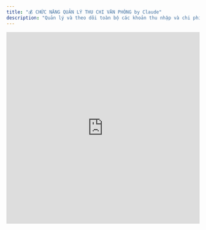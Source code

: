 ```yaml
---
title: "💰 CHỨC NĂNG QUẢN LÝ THU CHI VĂN PHÒNG by Claude"
description: "Quản lý và theo dõi toàn bộ các khoản thu nhập và chi phí phát sinh trong hoạt động văn phòng, đảm bảo minh bạch tài chính và kiểm soát dòng tiền hiệu quả."
---
```


<iframe width="100%" height="500px" style={{ boxShadow:"0 2px 8px 0 rgba(63,69,81,0.16)",borderRadius:"15px" }} allowtransparency="true" allowfullscreen="true" scrolling="no" title="Embedded DrawSQL IFrame" frameborder="0" src="https://drawsql.app/teams/a-2035/diagrams/quanlithuchi/embed" />

## 🎯 TỔNG QUAN

**Mục đích:** Quản lý và theo dõi toàn bộ các khoản thu nhập và chi phí phát sinh trong hoạt động văn phòng, đảm bảo minh bạch tài chính và kiểm soát dòng tiền hiệu quả.

**Bối cảnh nghiệp vụ:**

- **Quy trình vận hành:** Đề xuất → Phê duyệt → Thực hiện → Ghi nhận → Báo cáo
- **Logic nghiệp vụ:** Phân loại thu/chi, kiểm soát ngân sách, theo dõi công nợ, đối soát tài khoản
- **Tác động kinh doanh:** Kiểm soát chi phí, tối ưu dòng tiền, minh bạch tài chính, hỗ trợ ra quyết định

**Tổng quan Loại việc & Luồng nghiệp vụ**

| Tên              | Luồng tiến trình                           | Mô tả ngắn                                              |
| :--------------- | :----------------------------------------- | :------------------------------------------------------ |
| Khoản Thu        | ĐỀ XUẤT → DUYỆT → THỰC HIỆN → GHI NHẬN     | Quản lý các khoản thu từ khách hàng, hợp đồng, lãi suất |
| Khoản Chi        | ĐỀ XUẤT → DUYỆT → THỰC HIỆN → GHI NHẬN     | Quản lý chi phí vận hành, mua sắm, thanh toán           |
| Tạm Ứng          | ĐỀ XUẤT → DUYỆT → CHI TẠM ỨNG → QUYẾT TOÁN | Quản lý việc tạm ứng và quyết toán cho nhân viên        |
| Công Nợ Phải Thu | TẠO MỚI → THEO DÕI → THU TIỀN → THANH LÝ   | Quản lý các khoản nợ khách hàng chưa thanh toán         |
| Công Nợ Phải Trả | TẠO MỚI → THEO DÕI → THANH TOÁN → THANH LÝ | Quản lý các khoản nợ cần trả cho nhà cung cấp           |
| Đối Soát         | TẠO MỚI → THỰC HIỆN → HOÀN THÀNH           | Đối soát số liệu với ngân hàng, báo cáo tài chính       |

**Tóm tắt kỹ thuật**

- **6 loại việc chính**: Khoản Thu, Khoản Chi, Tạm Ứng, Công Nợ Phải Thu, Công Nợ Phải Trả, Đối Soát
- **24 trạng thái** quy trình từ đề xuất đến hoàn thành
- **32 trường dữ liệu** thu thập thông tin tài chính đầy đủ
- **12 quy tắc tự động hóa** xử lý thông báo và cập nhật
- **2 kết nối app ngoài**: Ngân hàng (Sepay), Kế toán
- **6 giao diện làm việc**: Danh sách, Kanban, Lịch, Timeline, Dashboard, Công nợ
- **8 bộ lọc thông minh** với cảnh báo tự động
- **10 khối trình bày báo cáo**: Biểu đồ thu chi, Dòng tiền, Ngân sách, Công nợ
- **3 vai trò** chuyên biệt: Nhân viên, Kế toán, Quản lý tài chính

## 📋 LOẠI VIỆC & NGHIỆP VỤ

### **1. Khoản Thu**

#### **Mô tả nghiệp vụ**

- **Mô tả nghiệp vụ**: Quản lý các khoản thu nhập từ hoạt động kinh doanh, thanh toán của khách hàng, lãi suất đầu tư
- **Ví dụ**: Thu tiền từ khách hàng ABC thanh toán hóa đơn 50 triệu VND; Thu lãi suất tiết kiệm ngân hàng 5 triệu VND

#### **Luồng tiến trình**

```
ĐỀ XUẤT → DUYỆT → THỰC HIỆN → GHI NHẬN
              ↓           ↓
          TỪ CHỐI    TẠM DỪNG → THỰC HIỆN
                              ↓
                          HỦY BỎ
```

**Bảng chi tiết các Trạng thái**

| Trạng thái | Nghiệp vụ                                      | Cài đặt nâng cao                                                                 |
| :--------- | :--------------------------------------------- | :------------------------------------------------------------------------------- |
| ĐỀ XUẤT    | Tạo đề xuất khoản thu, nhập thông tin chi tiết | **Phân quyền**: Nhân viên, Kế toán                                               |
| DUYỆT      | Quản lý xem xét và phê duyệt khoản thu         | **Phân quyền**: Quản lý tài chính; **Điều kiện**: Có đầy đủ thông tin khách hàng |
| TỪ CHỐI    | Khoản thu không được duyệt, ghi rõ lý do       | **Tự động hoá**: Gửi thông báo lý do từ chối                                     |
| THỰC HIỆN  | Tiến hành thu tiền thực tế                     | **Màn hình nhập**: Số tiền thực thu, Phương thức thu                             |
| TẠM DỪNG   | Tạm dừng việc thu do vấn đề phát sinh          | **Tự động hoá**: Tạo nhắc việc theo dõi                                          |
| GHI NHẬN   | Ghi nhận khoản thu vào sổ sách                 | **Tự động hoá**: Cập nhật báo cáo dòng tiền                                      |
| HỦY BỎ     | Hủy bỏ khoản thu                               | **Phân quyền**: Quản lý tài chính                                                |

#### **Màn hình trường dữ liệu**

| Nhóm thông tin      | Trường dữ liệu                                                      | Ghi chú                       |
| :------------------ | :------------------------------------------------------------------ | :---------------------------- |
| Thông tin cơ bản    | Mã khoản thu, Tiêu đề, Mô tả, Ngày đề xuất                          | Định danh và mô tả khoản thu  |
| Thông tin tài chính | Số tiền dự kiến, Đơn vị tiền tệ, Loại thu, Danh mục thu             | Chi tiết về số liệu tài chính |
| Thông tin đối tác   | Khách hàng/Đơn vị trả, Hợp đồng liên quan, Hóa đơn/Chứng từ         | Thông tin về nguồn thu        |
| Thực hiện           | Ngày thu dự kiến, Phương thức thu, Tài khoản nhận, Số tiền thực thu | Chi tiết thực hiện thu tiền   |

### **2. Khoản Chi**

#### **Mô tả nghiệp vụ**

- **Mô tả nghiệp vụ**: Quản lý các khoản chi phí vận hành, mua sắm thiết bị, thanh toán nhà cung cấp, chi phí nhân sự
- **Ví dụ**: Chi phí mua máy tính cho phòng IT 30 triệu VND; Thanh toán tiền điện văn phòng tháng 3 năm 2024

#### **Luồng tiến trình**

```
ĐỀ XUẤT → DUYỆT → THỰC HIỆN → GHI NHẬN
              ↓           ↓
          TỪ CHỐI    TẠM DỪNG → THỰC HIỆN
                              ↓
                          HỦY BỎ
```

**Bảng chi tiết các Trạng thái**

| Trạng thái | Nghiệp vụ                                   | Cài đặt nâng cao                                                             |
| :--------- | :------------------------------------------ | :--------------------------------------------------------------------------- |
| ĐỀ XUẤT    | Tạo đề xuất chi tiêu, justification chi phí | **Phân quyền**: Nhân viên, Trưởng phòng                                      |
| DUYỆT      | Xem xét tính hợp lý và phê duyệt            | **Điều kiện**: Trong ngân sách được duyệt; **Phân quyền**: Quản lý tài chính |
| TỪ CHỐI    | Không duyệt chi tiêu, có lý do rõ ràng      | **Tự động hoá**: Thông báo lý do và hướng dẫn                                |
| THỰC HIỆN  | Tiến hành chi tiền, mua sắm                 | **Màn hình nhập**: Hóa đơn thực tế, Số tiền chi                              |
| TẠM DỪNG   | Tạm dừng thực hiện do vấn đề                | **Tự động hoá**: Nhắc việc review định kỳ                                    |
| GHI NHẬN   | Ghi nhận chi phí vào sổ sách                | **Tự động hoá**: Cập nhật ngân sách còn lại                                  |
| HỦY BỎ     | Hủy khoản chi                               | **Phân quyền**: Quản lý tài chính                                            |

#### **Màn hình trường dữ liệu**

| Nhóm thông tin      | Trường dữ liệu                                                     | Ghi chú                       |
| :------------------ | :----------------------------------------------------------------- | :---------------------------- |
| Thông tin cơ bản    | Mã khoản chi, Tiêu đề, Mô tả, Ngày đề xuất                         | Định danh và mô tả khoản chi  |
| Thông tin tài chính | Số tiền dự kiến, Đơn vị tiền tệ, Loại chi, Danh mục chi            | Chi tiết về số liệu tài chính |
| Thông tin đối tác   | Nhà cung cấp, Hợp đồng mua, Báo giá                                | Thông tin về đối tác chi trả  |
| Thực hiện           | Ngày chi dự kiến, Phương thức chi, Tài khoản chi, Số tiền thực chi | Chi tiết thực hiện chi trả    |

### **3. Tạm Ứng**

#### **Mô tả nghiệp vụ**

- **Mô tả nghiệp vụ**: Quản lý việc tạm ứng tiền cho nhân viên thực hiện công việc và quyết toán sau khi hoàn thành
- **Ví dụ**: Tạm ứng 10 triệu cho nhân viên đi công tác; Tạm ứng 5 triệu mua văn phòng phẩm khẩn cấp

#### **Luồng tiến trình**

```
ĐỀ XUẤT → DUYỆT → CHI TẠM ỨNG → QUYẾT TOÁN
              ↓              ↓
          TỪ CHỐI      TẠM DỪNG → CHI TẠM ỨNG
                                    ↓
                               HỦY BỎ
```

**Bảng chi tiết các Trạng thái**

| Trạng thái  | Nghiệp vụ                            | Cài đặt nâng cao                                      |
| :---------- | :----------------------------------- | :---------------------------------------------------- |
| ĐỀ XUẤT     | Đề xuất tạm ứng, nêu rõ mục đích     | **Phân quyền**: Nhân viên                             |
| DUYỆT       | Xem xét và phê duyệt tạm ứng         | **Phân quyền**: Trưởng phòng, Kế toán                 |
| TỪ CHỐI     | Từ chối tạm ứng                      | **Tự động hoá**: Thông báo lý do từ chối              |
| CHI TẠM ỨNG | Chi tiền tạm ứng cho nhân viên       | **Tự động hoá**: Tạo nhắc việc quyết toán             |
| TẠM DỪNG    | Tạm dừng chi do vấn đề               | **Tự động hoá**: Cảnh báo quá hạn                     |
| QUYẾT TOÁN  | Quyết toán chi tiết, hoàn trả nếu có | **Màn hình nhập**: Hóa đơn chứng từ, Số tiền thực chi |
| HỦY BỎ      | Hủy tạm ứng                          | **Phân quyền**: Kế toán                               |

#### **Màn hình trường dữ liệu**

| Nhóm thông tin      | Trường dữ liệu                                        | Ghi chú                     |
| :------------------ | :---------------------------------------------------- | :-------------------------- |
| Thông tin tạm ứng   | Mã tạm ứng, Mục đích, Người đề xuất, Ngày đề xuất     | Thông tin cơ bản về tạm ứng |
| Thông tin tài chính | Số tiền tạm ứng, Thời hạn quyết toán, Loại chi phí    | Chi tiết tài chính          |
| Quyết toán          | Số tiền thực chi, Số tiền hoàn lại, Chứng từ đính kèm | Thông tin quyết toán        |

### **4. Công Nợ Phải Thu**

#### **Mô tả nghiệp vụ**

- **Mô tả nghiệp vụ**: Quản lý các khoản tiền mà khách hàng/đối tác nợ công ty, theo dõi hạn thanh toán và đòi nợ
- **Ví dụ**: Khách hàng XYZ nợ 100 triệu từ hóa đơn tháng 2, hạn thanh toán 15/3; Công ty ABC chưa thanh toán tiền dịch vụ tư vấn 50 triệu

#### **Luồng tiến trình**

```
TẠO MỚI → THEO DÕI → THU TIỀN → THANH LÝ
              ↓           ↓
          QUÁ HẠN    ĐIỀU CHỈNH → THEO DÕI
              ↓
         XỬ LÝ NỢ XẤU
```

**Bảng chi tiết các Trạng thái**

| Trạng thái   | Nghiệp vụ                             | Cài đặt nâng cao                                                  |
| :----------- | :------------------------------------ | :---------------------------------------------------------------- |
| TẠO MỚI      | Tạo khoản công nợ từ hóa đơn/hợp đồng | **Tự động hoá**: Tự động tạo từ Khoản Thu khi chưa nhận được tiền |
| THEO DÕI     | Theo dõi tiến độ thanh toán           | **Tự động hoá**: Nhắc việc theo dõi trước hạn 3 ngày              |
| QUÁ HẠN      | Công nợ đã quá hạn thanh toán         | **Tự động hoá**: Gửi thông báo nhắc nở khách hàng                 |
| ĐIỀU CHỈNH   | Điều chỉnh số tiền hoặc thời hạn      | **Phân quyền**: Kế toán, Quản lý tài chính                        |
| THU TIỀN     | Đã thu được tiền từ khách hàng        | **Tự động hoá**: Cập nhật báo cáo dòng tiền                       |
| XỬ LÝ NỢ XẤU | Xử lý nợ khó đòi hoặc nợ xấu          | **Phân quyền**: Quản lý tài chính                                 |
| THANH LÝ     | Hoàn tất xử lý công nợ                | **Tự động hoá**: Cập nhật báo cáo công nợ                         |

#### **Màn hình trường dữ liệu**

| Nhóm thông tin      | Trường dữ liệu                                                  | Ghi chú                      |
| :------------------ | :-------------------------------------------------------------- | :--------------------------- |
| Thông tin nợ        | Mã công nợ, Khách hàng/Đối tác, Hóa đơn gốc, Ngày phát sinh     | Thông tin cơ bản về khoản nợ |
| Thông tin tài chính | Số tiền gốc, Số tiền đã thu, Số tiền còn lại, Tiền phạt trễ hạn | Chi tiết về số liệu nợ       |
| Thời hạn            | Ngày đến hạn, Số ngày quá hạn, Ghi chú xử lý                    | Thông tin về thời gian       |
| Xử lý               | Biện pháp đòi nợ, Tình trạng xử lý, Kết quả                     | Chi tiết về việc xử lý nợ    |

### **5. Công Nợ Phải Trả**

#### **Mô tả nghiệp vụ**

- **Mô tả nghiệp vụ**: Quản lý các khoản tiền công ty cần trả cho nhà cung cấp, đối tác, theo dõi hạn thanh toán
- **Ví dụ**: Nợ công ty vệ sinh ABC 20 triệu tiền dịch vụ tháng 3; Nợ nhà cung cấp văn phòng phẩm 15 triệu đã mua hàng

#### **Luồng tiến trình**

```
TẠO MỚI → THEO DÕI → THANH TOÁN → THANH LÝ
              ↓           ↓
          QUÁ HẠN    ĐIỀU CHỈNH → THEO DÕI
              ↓
         THƯƠNG LƯỢNG
```

**Bảng chi tiết các Trạng thái**

| Trạng thái   | Nghiệp vụ                           | Cài đặt nâng cao                                              |
| :----------- | :---------------------------------- | :------------------------------------------------------------ |
| TẠO MỚI      | Tạo khoản phải trả từ hóa đơn mua   | **Tự động hoá**: Tự động tạo từ Khoản Chi khi chưa thanh toán |
| THEO DÕI     | Theo dõi đến hạn thanh toán         | **Tự động hoá**: Nhắc việc chuẩn bị thanh toán trước 5 ngày   |
| QUÁ HẠN      | Đã quá hạn thanh toán               | **Tự động hoá**: Cảnh báo ưu tiên thanh toán                  |
| ĐIỀU CHỈNH   | Thỏa thuận lại điều kiện thanh toán | **Phân quyền**: Quản lý tài chính                             |
| THƯƠNG LƯỢNG | Đàm phán gia hạn hoặc giảm trừ      | **Phân quyền**: Quản lý tài chính                             |
| THANH TOÁN   | Đã thanh toán cho nhà cung cấp      | **Tự động hoá**: Ghi nhận vào sổ chi                          |
| THANH LÝ     | Hoàn tất nghĩa vụ thanh toán        | **Tự động hoá**: Cập nhật báo cáo công nợ                     |

#### **Màn hình trường dữ liệu**

| Nhóm thông tin      | Trường dữ liệu                                                      | Ghi chú                            |
| :------------------ | :------------------------------------------------------------------ | :--------------------------------- |
| Thông tin nợ        | Mã công nợ, Nhà cung cấp, Hóa đơn mua, Ngày phát sinh               | Thông tin cơ bản về khoản phải trả |
| Thông tin tài chính | Số tiền gốc, Số tiền đã trả, Số tiền còn lại, Chiết khấu được hưởng | Chi tiết về số liệu nợ             |
| Thời hạn            | Ngày đến hạn, Số ngày quá hạn, Điều kiện thanh toán                 | Thông tin về thời gian             |
| Xử lý               | Kế hoạch thanh toán, Tình trạng thương lượng, Ghi chú               | Chi tiết về việc xử lý             |

### **6. Đối Soát**

#### **Mô tả nghiệp vụ**

- **Mô tả nghiệp vụ**: Đối soát số liệu thu chi với sổ sách ngân hàng, báo cáo tài chính để đảm bảo tính chính xác
- **Ví dụ**: Đối soát thu chi tháng 3/2024 với sao kê ngân hàng; Đối soát công nợ với các nhà cung cấp

#### **Luồng tiến trình**

```
TẠO MỚI → THỰC HIỆN → HOÀN THÀNH
                ↓
           TẠM DỪNG → THỰC HIỆN
```

#### **Màn hình trường dữ liệu**

| Nhóm thông tin     | Trường dữ liệu                                         | Ghi chú                    |
| :----------------- | :----------------------------------------------------- | :------------------------- |
| Thông tin đối soát | Kỳ đối soát, Loại đối soát, Người thực hiện            | Thông tin về việc đối soát |
| Kết quả            | Số liệu hệ thống, Số liệu thực tế, Chênh lệch, Ghi chú | Chi tiết kết quả đối soát  |

#### **Mối quan hệ giữa các Loại việc**

**Kết nối Loại việc**

| 2 Loại việc kết nối          | Mô tả                                                     |
| :--------------------------- | :-------------------------------------------------------- |
| Khoản Thu ↔ Công Nợ Phải Thu | Khoản Thu chưa nhận tiền sẽ tự động tạo Công Nợ Phải Thu  |
| Khoản Chi ↔ Công Nợ Phải Trả | Khoản Chi chưa thanh toán sẽ tự động tạo Công Nợ Phải Trả |
| Tạm Ứng ↔ Khoản Chi          | Quyết toán Tạm Ứng có thể tạo ra các Khoản Chi cụ thể     |
| Đối Soát ↔ Tất cả loại việc  | Đối Soát cần tham chiếu đến tất cả giao dịch thu chi      |

**Trường chọn Đầu việc**

| Tên trường           | Tham chiếu                  | Mô tả                                              |
| :------------------- | :-------------------------- | :------------------------------------------------- |
| Hóa đơn gốc          | Công Nợ → Khoản Thu/Chi     | Công nợ tham chiếu đến hóa đơn phát sinh ban đầu   |
| Thanh toán liên quan | Công Nợ → Khoản Thu/Chi     | Liên kết với các lần thanh toán từng phần          |
| Đối soát liên quan   | Đối Soát → Tất cả loại việc | Đối soát tham chiếu đến các giao dịch cần kiểm tra |

**Trường bảng dữ liệu**

| Loại việc & Tên trường              | Tham chiếu                                | Cột thủ công                           |
| :---------------------------------- | :---------------------------------------- | :------------------------------------- |
| Đối Soát - Bảng chi tiết giao dịch  | Khoản Thu/Chi → Số tiền, Ngày, Trạng thái | Ghi chú đối soát, Chênh lệch, Xác nhận |
| Công Nợ Phải Thu - Lịch sử thu tiền | Khoản Thu → Số tiền thu, Ngày thu         | Ghi chú thu tiền, Phí ngân hàng        |

## 👥 VAI TRÒ

| Tên vai trò         | Mô tả                                               | Phân quyền & Thông báo                                                   |
| :------------------ | :-------------------------------------------------- | :----------------------------------------------------------------------- |
| Nhân viên Tài chính | Nhân viên thực hiện các nghiệp vụ thu chi hàng ngày | Tạo đề xuất, cập nhật thông tin; Nhận thông báo về trạng thái đề xuất    |
| Kế toán             | Kiểm soát và ghi sổ các giao dịch tài chính         | Duyệt khoản chi nhỏ, ghi nhận sổ sách; Nhận thông báo tất cả giao dịch   |
| Quản lý Tài chính   | Phê duyệt các khoản thu chi quan trọng              | Duyệt khoản lớn, xem báo cáo tổng hợp; Nhận thông báo cảnh báo ngân sách |

## ⚙️ TỰ ĐỘNG HOÁ

### **Quy tắc tự động trên tiến trình**

| Loại việc & Trạng thái     | Hành động tự động                                           |
| :------------------------- | :---------------------------------------------------------- |
| Khoản Thu → GHI NHẬN       | Cập nhật dòng tiền, gửi thông báo hoàn thành                |
| Khoản Chi → GHI NHẬN       | Trừ ngân sách, cập nhật báo cáo chi phí                     |
| Tạm Ứng → CHI TẠM ỨNG      | Tạo nhắc việc quyết toán sau 15 ngày                        |
| Công Nợ Phải Thu → QUÁ HẠN | Gửi email nhắc nở khách hàng, thông báo nhân viên phụ trách |
| Công Nợ Phải Trả → QUÁ HẠN | Cảnh báo ưu tiên thanh toán, thông báo quản lý tài chính    |
| Tất cả → TỪ CHỐI           | Gửi email thông báo lý do từ chối                           |

### **Quy tắc chạy ngầm**

| Tên quy tắc                 | Cách kích hoạt                   | Hành động tự động                                       |
| :-------------------------- | :------------------------------- | :------------------------------------------------------ |
| Tạo công nợ từ thu chi      | Khi Khoản Thu/Chi quá hạn 7 ngày | Tự động tạo Công Nợ tương ứng                           |
| Cảnh báo công nợ quá hạn    | Lịch trình hàng ngày             | Gửi danh sách công nợ quá hạn cho Quản lý               |
| Cảnh báo quá hạn quyết toán | Lịch trình hàng ngày             | Gửi thông báo những tạm ứng quá 30 ngày chưa quyết toán |
| Báo cáo thu chi tuần        | Lịch trình thứ 2 hàng tuần       | Gửi báo cáo tổng hợp thu chi và công nợ tuần qua        |
| Cảnh báo ngân sách          | Khi cập nhật khoản chi           | Cảnh báo khi chi phí vượt 80% ngân sách tháng           |
| Nhắc thanh toán sắp đến hạn | Lịch trình hàng ngày             | Nhắc các khoản phải trả sắp đến hạn trong 5 ngày        |

### **Kết nối app ngoài**

| Tên quy tắc & App ngoài             | Cách kích hoạt          | Hành động tự động                                |
| :---------------------------------- | :---------------------- | :----------------------------------------------- |
| Đồng bộ giao dịch Ngân hàng (Sepay) | Webhook từ Sepay        | Tự động tạo khoản thu khi có tiền vào tài khoản  |
| Xuất dữ liệu Kế toán (Excel)        | Hành động trên Đối soát | Xuất file Excel báo cáo thu chi theo mẫu kế toán |

## 🖥️ GIAO DIỆN LÀM VIỆC, BỘ LỌC, BÁO CÁO

### **Giao diện**

| Tên giao diện \+ Loại            | Mô tả                                        | Nguồn dữ liệu                                 |
| :------------------------------- | :------------------------------------------- | :-------------------------------------------- |
| Thu Chi Tổng Quan \+ Danh sách   | Xem tất cả khoản thu chi theo dạng bảng      | Tất cả loại việc, sắp xếp theo ngày           |
| Quy Trình Duyệt \+ Kanban        | Theo dõi trạng thái duyệt các khoản thu chi  | Khoản Thu và Khoản Chi ở trạng thái chờ duyệt |
| Lịch Thu Chi \+ Lịch             | Xem lịch thu chi theo tháng                  | Khoản Thu và Chi có ngày dự kiến              |
| Timeline Dòng Tiền \+ Timeline   | Theo dõi dòng tiền theo thời gian            | Tất cả giao dịch đã ghi nhận                  |
| Dashboard Tài Chính \+ Dashboard | Báo cáo tổng quan tình hình tài chính        | Tất cả dữ liệu thu chi                        |
| Quản Lý Công Nợ \+ Danh sách     | Theo dõi tất cả công nợ phải thu và phải trả | Công Nợ Phải Thu và Phải Trả                  |

### **Bộ lọc**

| Tên \+ mô tả             | Tiêu chí lọc                                         | Thông báo                                       |
| :----------------------- | :--------------------------------------------------- | :---------------------------------------------- |
| Chờ Duyệt Khẩn Cấp       | Khoản chi \> 10 triệu ở trạng thái Đề xuất \> 2 ngày | Gửi thông báo hàng ngày cho Quản lý tài chính   |
| Tạm Ứng Quá Hạn          | Tạm ứng đã chi \> 30 ngày chưa quyết toán            | Gửi thông báo tuần cho Kế toán và người tạm ứng |
| Ngân Sách Cảnh Báo       | Chi phí tháng hiện tại \> 80% ngân sách              | Gửi thông báo ngay cho Quản lý tài chính        |
| Thu Lớn Chưa Về          | Khoản thu \> 50 triệu quá hạn dự kiến \> 7 ngày      | Gửi thông báo hàng ngày cho Nhân viên phụ trách |
| Công Nợ Phải Thu Quá Hạn | Công nợ phải thu quá hạn \> 15 ngày                  | Gửi thông báo hàng ngày cho Sale và Kế toán     |
| Công Nợ Phải Trả Ưu Tiên | Công nợ phải trả quá hạn hoặc sắp đến hạn 3 ngày     | Gửi thông báo hàng ngày cho Quản lý tài chính   |
| Nợ Xấu Tiềm Năng         | Công nợ phải thu quá hạn \> 90 ngày                  | Gửi thông báo tuần cho Giám đốc                 |
| Thanh Toán Khẩn Cấp      | Công nợ phải trả của nhà cung cấp quan trọng         | Gửi thông báo ngay cho Quản lý tài chính        |

### **Báo cáo**

| Tên Khối trình bày \+ Loại                      | Cách tổng hợp & trình bày dữ liệu                   |
| :---------------------------------------------- | :-------------------------------------------------- |
| Biểu Đồ Thu Chi Tháng \+ Biểu đồ cột            | So sánh thu và chi theo từng tháng trong năm        |
| Dòng Tiền Tích Lũy \+ Biểu đồ đường             | Hiển thị xu hướng dòng tiền tích lũy theo thời gian |
| Phân Bổ Chi Phí \+ Biểu đồ tròn                 | Tỷ lệ các danh mục chi phí trong tổng chi           |
| Bảng Ngân Sách \+ Bộ đếm                        | So sánh chi phí thực tế với ngân sách đã duyệt      |
| Top Nhà Cung Cấp \+ Thống kê 1 chiều            | Danh sách nhà cung cấp theo số tiền thanh toán      |
| Thu Chi Theo Phòng Ban \+ Thống kê 2 chiều      | Ma trận thu chi theo phòng ban và danh mục          |
| Giao Dịch Gần Đây \+ Danh sách                  | 20 giao dịch thu chi mới nhất                       |
| Cập Nhật Tài Chính \+ Updates                   | Hoạt động cập nhật mới nhất trên các khoản thu chi  |
| Tổng Quan Công Nợ \+ Bộ đếm                     | Tổng công nợ phải thu, phải trả và tỷ lệ quá hạn    |
| Bảng Xếp Hạng Khách Hàng Nợ \+ Thống kê 1 chiều | Top khách hàng có công nợ cao nhất                  |